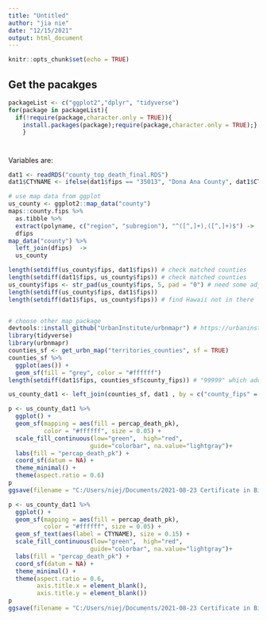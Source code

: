 ---
title: "Untitled"
author: "jia nie"
date: "12/15/2021"
output: html_document
---

```{r setup, include=FALSE}
knitr::opts_chunk$set(echo = TRUE)
```


## Get the pacakges
```{r,include=FALSE}
packageList <- c("ggplot2","dplyr", "tidyverse")
for(package in packageList){
  if(!require(package,character.only = TRUE)){
    install.packages(package);require(package,character.only = TRUE);}
    }
```

# 
Variables are:
```{r}
dat1 <- readRDS("county_top_death_final.RDS")
dat1$CTYNAME <- ifelse(dat1$fips == "35013", "Dona Ana County", dat1$CTYNAME) # fix "Do�a Ana County", "Doña Ana County"

# use map data from ggplot
us_county <- ggplot2::map_data("county")
maps::county.fips %>%
  as.tibble %>% 
  extract(polyname, c("region", "subregion"), "^([^,]+),([^,]+)$") ->
  dfips
map_data("county") %>% 
  left_join(dfips)  ->
  us_county

length(setdiff(us_county$fips, dat1$fips)) # check matched counties
length(setdiff(dat1$fips, us_county$fips)) # check matched counties
us_county$fips <- str_pad(us_county$fips, 5, pad = "0") # need some adjust on fips
length(setdiff(us_county$fips, dat1$fips))
length(setdiff(dat1$fips, us_county$fips)) # find Hawaii not in there 


# choose other map package
devtools::install_github("UrbanInstitute/urbnmapr") # https://urbaninstitute.github.io/urbnmapr/
library(tidyverse)
library(urbnmapr)
counties_sf <- get_urbn_map("territories_counties", sf = TRUE)
counties_sf %>% 
  ggplot(aes()) +
  geom_sf(fill = "grey", color = "#ffffff")
length(setdiff(dat1$fips, counties_sf$county_fips)) # "99999" which add by marcro

us_county_dat1 <- left_join(counties_sf, dat1 , by = c("county_fips" = "fips"))

```


```{r}
p <- us_county_dat1 %>%
  ggplot() +
  geom_sf(mapping = aes(fill = percap_death_pk),
          color = "#ffffff", size = 0.05) +
  scale_fill_continuous(low="green",  high="red", 
                       guide="colorbar", na.value="lightgray")+
  labs(fill = "percap_death_pk") +
  coord_sf(datum = NA) + 
  theme_minimal() + 
  theme(aspect.ratio = 0.6) 
p
ggsave(filename = "C:/Users/niej/Documents/2021-08-23 Certificate in Biomedical Data Science/Spring TSCI 6201 Data Science Leadership/question1.png", plot = p, dpi = 600, width = 7, height = 5)

p <- us_county_dat1 %>%
  ggplot() +
  geom_sf(mapping = aes(fill = percap_death_pk),
          color = "#ffffff", size = 0.05) +
  geom_sf_text(aes(label = CTYNAME), size = 0.15) + 
  scale_fill_continuous(low="green",  high="red", 
                       guide="colorbar", na.value="lightgray")+
  labs(fill = "percap_death_pk") +
  coord_sf(datum = NA) + 
  theme_minimal() + 
  theme(aspect.ratio = 0.6,
        axis.title.x = element_blank(),
        axis.title.y = element_blank()) 
p
ggsave(filename = "C:/Users/niej/Documents/2021-08-23 Certificate in Biomedical Data Science/Spring TSCI 6201 Data Science Leadership/question1.with label.png", plot = p, dpi = 3000, width = 7, height = 5)
```


